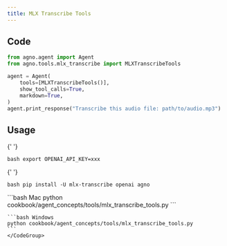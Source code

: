 ```yaml
---
title: MLX Transcribe Tools
---
```


## Code

```python cookbook/agent_concepts/tools/mlx_transcribe_tools.py
from agno.agent import Agent
from agno.tools.mlx_transcribe import MLXTranscribeTools

agent = Agent(
    tools=[MLXTranscribeTools()],
    show_tool_calls=True,
    markdown=True,
)
agent.print_response("Transcribe this audio file: path/to/audio.mp3")
```

## Usage

<Steps>
  <Snippet file="create-venv-step.mdx" />

{' '}

<Step title="Set your API key">```bash export OPENAI_API_KEY=xxx ```</Step>

{' '}

<Step title="Install libraries">```bash pip install -U mlx-transcribe openai agno ```</Step>

  <Step title="Run Agent">
    <CodeGroup>
    ```bash Mac
    python cookbook/agent_concepts/tools/mlx_transcribe_tools.py
    ```

    ```bash Windows
    python cookbook/agent_concepts/tools/mlx_transcribe_tools.py
    ```
    </CodeGroup>

  </Step>
</Steps>
